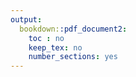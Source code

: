 ```yaml
---
output:
  bookdown::pdf_document2:
    toc : no
    keep_tex: no
    number_sections: yes
---
```


<!-- Note this section is Required -->

\thispagestyle{empty}
\begin{singlespace} 
\begin{center}

\Huge

\textbf{HERE GOES YOUR TITLE}

\Large

\vspace{8mm}

by

\vspace{8mm}

\huge

Hannah James

\Large

\vspace{8mm}

Bachelor's of Knowledge Integration

\vspace{10mm}

A DISSERTATION SUBMITTED IN PARTIAL FULFILLMENT OF THE REQUIREMENTS FOR THE DEGREE OF

\vspace{5mm}

MASTER OF SCIENCE 

\vspace{5mm}
in

\vspace{5mm}

THE FACULTY OF GRADUATE AND POSTDOCTORAL STUDIES

\vspace{5mm}

(Program)

\vspace{5mm}

THE UNIVERSITY OF BRITISH COLUMBIA

\vspace{5mm}

(Vancouver)

\vspace{6mm}

Month YYYY

© Hannah James, YYYY

\end{center}
\end{singlespace}
\normalsize
\clearpage

